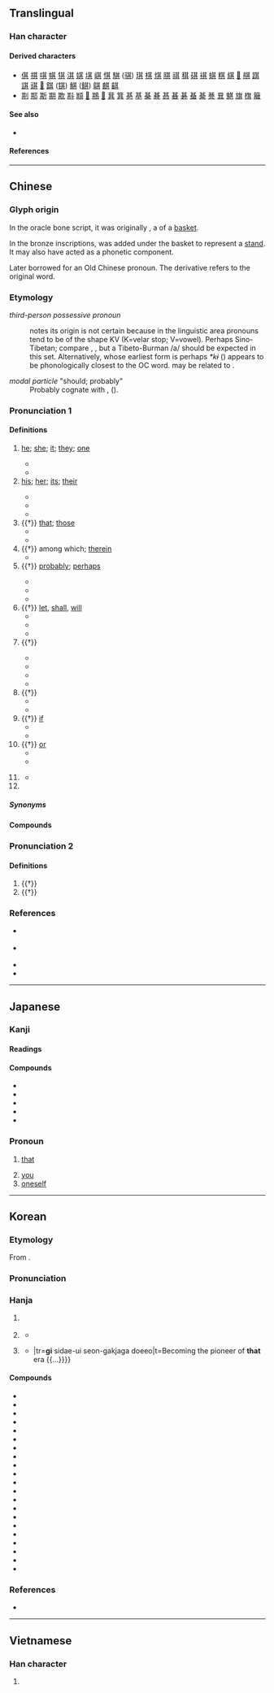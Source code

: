 {{also|丌}}
{{character info}}
==Translingual==
{{stroke order|strokes=8}}
{{stroke order|type=animate}}

===Han character===
{{Han char|rn=12|rad=八|as=06|sn=8|four=44801|canj=TMMC|ids=⿴共𠄠}}

====Derived characters====
* [[倛]] [[掑]] [[唭]] [[帺]] [[猉]] [[淇]] [[娸]] [[㙋]] [[𡸷]] [[㥍]] [[騏]] ([[骐]]) [[琪]] [[棋]] [[𤊄]] [[𦝁]] [[祺]] [[稘]] [[䃆]] [[褀]] [[蜞]] [[粸]] [[綨]] [[𦓿]] [[䑴]] [[踑]] [[諆]] [[𧯯]] [[𨡨]] [[錤]] ([[𫓹]]) [[鯕]] ([[鲯]]) [[鶀]] [[麒]] [[䶞]]
* [[剘]] [[𨛺]] [[斯]] [[期]] [[欺]] [[㪸]] [[䫏]] [[𤻓]] [[䳢]] [[𤿺]] [[萁]] [[箕]] [[㐞]] [[基]] [[棊]] [[朞]] [[惎]] [[㫷]] [[碁]] [[蜝]] [[綦]] [[諅]] [[㠱]] [[魌]] [[旗]] [[𣗍]] [[簸]]

====See also====
* {{l|mul|甚}} <!-- visually similar -->

====References====
{{Han ref|kx=0127.180|dkj=01472|dj=0286.100|hdz=10245.010|uh=5176}}

----

==Chinese==
{{zh-forms|alt=丌,亓,𢍌,𠔝,𠔐,𠵶,𠔋,𠔝,𠥊}}

===Glyph origin===
{{Han etym}}
In the oracle bone script, it was originally {{zh-l|𠀠}}, a {{liushu|p|nocap=1}} of a [[basket]].

In the bronze inscriptions, {{och-l|丌}} was added under the basket to represent a [[stand]]. It may also have acted as a phonetic component.

Later borrowed for an Old Chinese pronoun. The derivative {{och-l|箕}} refers to the original word.

===Etymology===
; ''third-person possessive pronoun''
: {{zh-ref|Schuessler (2007)}} notes its origin is not certain because in the linguistic area pronouns tend to be of the shape KV (K=velar stop; V=vowel). Perhaps Sino-Tibetan; compare {{cog|lus|khi||that}}, {{cog|bo|-ཀྱི, -གྱི||''genitive suffix''}}, but a Tibeto-Burman /a/ should be expected in this set. Alternatively, {{cog|aav-pro|*ki/ke ~ *ku/ko||''third person pronoun''}} whose earliest form is perhaps ''*kɨ'' ({{zh-ref|Pinnow, 1965}}) appears to be phonologically closest to the OC word. {{och-l|其|id=2}} may be related to {{och-l|渠|he}}.

; ''modal particle'' "should; probably"
: Probably cognate with {{och-l|期|id=2|stipulated time; time}}, {{och-l|期|id=1|year}} ({{zh-ref|Serruys, 1982}}).

===Pronunciation 1===
{{zh-pron
|m=qí
|m-s=
|dg=
|c=kei4
|c-t=
|g=qi5
|h=pfs=khì;gd=ki2
|j=qi1
|mb=gǐ/kǐ
|md=gì
|mn=ml,jj,tw:kî
|mn-t=ki5
|w=3jji
|x=ji2
|mc=1
|oc=1+2,2
|ma=
|cat=pron,det,suf,md:part,pn
}}

====Definitions====
{{zh-hanzi}}

# [[he]]; [[she]]; [[it]]; [[they]]; [[one]]
#: {{zh-x|投其所好{hào}|to adapt to somebody's taste (''lit.'' to cater to that which '''one''' likes)}}
#* {{zh-x|秦 王 恐 其 破 璧，乃 辭謝 固 請。|The king of Qin feared he would smash the jade, and thus apologized and begged him not to do so.|CL|ref=Shiji}}
#* {{zh-x|余 嘉 其 能 行 古道，作《@^師說》以 貽 之。|I would like to praise him for following the ancient customs, so I composed this piece as a gift to him.|CL|ref={{w2|zh|韓愈}}, {{lang|zh|《師說》}}}}
# [[his]]; [[her]]; [[its]]; [[their]]
#: {{zh-x|各司其職|each person performs '''his''' own function}}
#* {{zh-x|子 曰：「父 在，觀 其 志；父 沒{mò}，觀 其 行；三 年 無 改 於 父 之 道，可謂 孝 矣。」|The Master said, "While a man's father is alive, look at the bent of '''his''' will; when his father is dead, look at '''his''' conduct. If for three years he does not alter from the way of his father, he may be called filial."|ref=Analects}}
#* {{zh-x|臣 弒 其 君 可 乎？|May a minister then put '''his''' sovereign to death?|ref=Mengzi}}
#* {{zh-x|甘橘，@^大厘 城 有 之，其 味 酸。|Dali City has sweet tangerines, but '''their''' flavour is sour.|CL|ref={{RQ:Manshu|7|Tea, Trees, Herbs and Fruits|7}}}}
# {{†}} [[that]]; [[those]]
#* {{zh-x|臣 竊 以為 其 人 勇士，有 智謀。|In my humble opinion '''that''' person is brave and wise.|CL|ref=Shiji}}
#* {{zh-x|惑 而 不 從師，其 為{weí} 惑 也，終 不 解 矣。|If one is confused yet does not learn from a teacher, '''those''' doubts can never be cleared.|CL|ref={{w2|zh|韓愈}}, {{lang|zh|《師說》}}}}
# {{†}} among which; [[therein]]
#* {{zh-x|寺僧 使 小僮 持 斧，於 亂石 間，擇 其 一二 叩 之，硿{kōng}硿{kōng} 然。|The temple monk let his young servant hold an axe, and '''among''' the rocks pick one or two spots and strike at them. A sonorous sound was produced.|CL|ref={{w2|zh|蘇軾}}, {{lang|zh|《石鐘山記》}}}}
# {{†}} [[probably]]; [[perhaps]]
#: {{zh-syn|大概|或許}}
#* {{zh-x|知 進退 存亡 而 不 失 其 正 者，'''其''' 唯 聖人 乎！|The person who knows to advance and to retire, to maintain and to let perish, without ever acting incorrectly, can '''probably''' only be the sage!|ref=Yijing}}
#* {{zh-x|子曰：「不 怨 天，不 尤 人。下 學 而 上 達。知{zhī} 我 者，其 天 乎！」|The Master replied, "I do not murmur against Heaven. I do not grumble against men. My studies lie low, and my penetration rises high. There is '''probably''' only Heaven who knows me!"|ref=Analects-W}}
#* {{zh-x|微 ^管 ^仲，吾 其 被{pī}髮左衽 矣。|But without Guan Zhong, we '''should''' now be wearing our hair unbound, and the lappets of our coats buttoning on the left side.|ref=Analects-W}}
# {{†}} {{lb|zh|particle indicating [[intention]]}} [[let]], [[shall]], [[will]]
#* {{zh-x|吾 其 奔 也。|I '''had better''' flee.|ref=Zuozhuan}}
#* {{zh-x|^堯 曰：「吾 其 試 哉。」|"'''Let''' me test him," said Yao.|ref=Shiji}}
#* {{zh-x|子 其 行 矣，我 其 歸 死。|Please leave, my brother! I '''will''' heed the summon and meet my death.|ref=Shiji}}
# {{†}} {{lb|zh|adverb indicating a rhetorical question}}
#: {{zh-syn|豈|難道}}
#* {{zh-x|若 火 之 燎 于 原，不可向邇，其 猶 可 撲滅？|When a fire is blazing in the flames so that it cannot be approached, '''can''' it still be beaten out?|ref=Shangshu}}
#* {{zh-x|^晉 不可 啟，寇 不可 玩；一 之 謂 甚，其 可 再 乎！|The greed of Jin is not to be triggered; robbers are not to be ignored. Once is already too much; '''how''' can there be a second occurrence?|ref=Zuozhuan}}
#* {{zh-x|國 無 主，其 能 久 乎？|Without a monarch, '''how''' can a state last long?|ref=Shiji}}
#* {{zh-x|嗚呼！其 真 無 馬 邪{yé}？|Alas! Is there really no thousand-''li'' horse?|ref={{w2|zh|韓愈}}, {{lang|zh|《馬說》}}}}
# {{†}} {{lb|zh|adverb indicating imperative}}
#* {{zh-x|吾子 其 無 廢 先君 之 功！|'''Do not''' you, my friend, nullify his merit!|ref=Zuozhuan}}
#* {{zh-x|^秦 王 使 人 謂 @^安陵.^君 曰：「寡人 欲 以 五百 里 之 地 易 @^安陵，@^安陵.^君 其 許 寡人！」|The king of Qin dispatched envoys to tell Anling Jun, "I would like to exchange five hundred ''li''s of land" for Anling. Please accept my offer!"|ref=Zhanguoce}}
# {{†}} [[if]]
#* {{zh-x|王 知 夫 苗 乎？七 八 月 之間 旱，則 苗 槁 矣。天 油然 作 雲，沛然 下雨，則 苗 浡{bó}然 興{xīng} 之 矣。其 如是，孰 能 禦 之？|Does your Majesty understand the way of the growing grain? During the seventh and eighth months, when drought prevails, the plants become dry. Then the clouds collect densely in the heavens, they send down torrents of rain, and the grain erects itself, as if by a shoot. '''If''' so, who can keep it back?|ref=Mengzi}}
#* {{zh-x|其 隙 也，則 施{yí}施{yí} 而 行，漫漫 而 遊。|'''If''' I am free, I will walk slowly and travel unrestrainedly.|CL|ref={{w2|zh|柳宗元}}, {{lang|zh|《始得西山宴遊記》}}}}
# {{†}} {{lb|zh|conjunction indicating a question with choices}} [[or]]
#* {{zh-x|@^公文軒 見 @^右師 而 驚 曰：「是 何人 也？惡{wū}乎 介 也？天 與{yú}，其 人 與{yú}？」|When Gong-wen Xian saw the Master of the Left, he was startled, and said, 'What sort of man is this? How is it he has but one foot? Is it from Heaven? '''Or''' from Man?' |ref=Zhuangzi}}
#* {{zh-x|嗚呼！言 有 窮 而 情 不可 終，汝 其 知 也 邪{yé}？其 不 知 也 邪{yé}？|Alas! My words can end but my grief cannot. Do you know? '''Or''' do you not know?|ref={{w2|zh|韓愈}}, {{lang|zh|《祭十二郎文》}}}}
# {{lb|zh|Min Dong|or|archaic}} {{n-g|possessive particle.}}
#* {{zh-x|孟 侯，朕 其 弟，小子 ^封。|Foremost among princes, my brother, {{w|Kang Shu|Feng}} the young one!|ref=Shangshu}}
# {{surname|zh}}

=====Synonyms=====
{{zh-dial|他}}
{{zh-dial|的}}

====Compounds====
{{zh-der|不憚其煩|居其大半|各異其趣|乘其不意|其他|兩全其美|名副其實|其間|其勢洶洶|其後|含糊其辭|奉其正朔|其次|地盡其利|大行其道|各從其志|吠非其主|乘其不備|其高|張大其事|不乏其人|各司其事|不計其數|允執其中|得其所|各得其宜|其樂無比|哲人其萎|不堪其擾|尤其|其應若響|慎重其事|不解其故|其來有自|微乎其微|卡其布|其程|恭逢其盛|其實|徒有其名|廁身其間|忘其所以|各展其長|上下其手|得其所哉|得其三昧|以售其奸|勉為其難|張大其詞|不其然|名過其實|出其不意|不厭其煩|其味無窮|其樂融融|復蹈其轍|何其|充其量|不厭其詳|其貌不揚|反其真|二三其德|其樂無窮|坐享其成|二三其意|大張其詞|大抬其槓|名符其實|天誘其衷|不得其死|其從如雲|大異其趣|其情可憫|其餘|恰如其分|土耳其語|土耳其浴|土耳其|不勝其擾|不勝其煩|不安其室|其內|出其不備|吞吐其辭|各行其是|各盡其用|各為其主|各得其所|其今|以售其技|出其東門|其外|其中|三緘其口|五世其昌|各行其志|其樂不窮|會逢其適|望其肩項|泰山其頹|欺以其方|死得其所|望其項背|知幾其神|盡其所長|神乎其神|用其所長|用非其人|玉成其事|望其肩背|物傷其類|擊其不意|投其所好|物盡其用|梁木其壞|獨行其是|盡其在我|直呼其名|掩其不備|突如其來|玉成其美|捨我其誰|樂在其中|神乎其技|我行其野|理過其辭|瞠乎其後|窮極其妙|洞燭其奸|掩其無備|洞察其奸|獨行其道|獨善其身|懷璧其罪|無出其右|攻其不備|極其|曲盡其妙|求其友聲|攻其無備|殷其靁|樂觀其成|確有其事|果如其言|果不其然|杼軸其空|支吾其詞|文如其人|置身其中|莫明其妙|繩其祖武|闃其無人|舍我其誰|莫名其妙|躬逢其盛|順其自然|聽其自然|身當其境|自取其咎|遂其所願|誇大其辭|適得其所|誇誇其談|首當其衝|鬼瞰其室|閃爍其詞|自食其果|過甚其實|難辭其咎|自得其樂|阿其所好|高下其手|薩其馬|誇張其辭|譽過其實|自食其力|靜觀其變|隱約其辭|貨暢其流|身臨其境|自圓其說|與其|適逢其會|適得其反|過甚其詞|這其間|自取其禍|言過其實|自取其辱|虛有其表|鄭重其事|罄其所有|有其父必有其子|阿其克|普恰克其|烏爾其|巴格其|闊其坎|依蓋爾其|依力克其|伊里其|玉爾其|圖呼其|康其}}

===Pronunciation 2===
{{zh-pron
|m=jī
|c=gei1
|h=
|md=
|mn=
|w=
|mc=2
|oc=n,1
|ma=
|cat=part,pn
}}

====Definitions====
{{zh-hanzi}}

# {{†}} {{n-g|Used at the end of a sentence to show [[doubt]].}}
# {{†}} {{zh-used2|n}}
#: {{zh-x|^酈 食{Yì}-其{jī}|{{w|Li Yiji}} (an advisor to Liu Bang)}}

===References===
* {{qualifier|Hakka}} {{R:hak:Lau 1997}}
* {{qualifier|Min Nan}} {{thcwd|3600}}
* {{R:yue:Hanzi}}
* {{R:twedu|A00292}}

{{zh-cat|Intermediate}}

----

==Japanese==

===Kanji===
{{ja-kanji|grade=n|rs=八06}}

====Readings====
{{ja-readings
|goon=ぎ, ご
|kanon=き
|kun=そ-の, そ-れ, それ-, し-
|nanori=その
}}

====Compounds====
* {{ja-r|其れ|それ}}
* {{ja-r|其の|その}}
* {{ja-r|其%処|そ%こ}}
* {{ja-r|其%方|そ%ちら}}
* {{ja-r|其れ共|それとも}}

===Pronoun===
{{ja-pos|pronoun|し}}

# {{lb|ja|archaic|sort=し}} [[that]]
# [[you]]
# [[oneself]]

----

==Korean==

===Etymology===
From {{der|ko|ltc|-}} {{ltc-l|其|id=1}}.

{{collapse|
* {{hanja-dongguk|끵|kkuy}}
* {{hanja-sinjeung|기|ki}}
|Historical readings
|bg=#FFFFFF}}

===Pronunciation===
{{ko-hanja-pron|기}}

===Hanja===
{{ko-hanja-search}}
{{ko-hanja|그#Determiner|그|기}}

# {{lb|ko|literary}} {{hanja form of|기|[[therein]]}}
# {{lb|ko|literary}} {{hanja form of|기|[[his]]; [[her]]; [[its]]; [[their]]}}
#* {{quote-book|ko|year=1895|title={{w2|ko|s:국민 소학 독본|국민소학독본(國民小學讀本)}}|chapter={{lang|ko|[[第]][[五]][[課]] [[世宗]][[大王]]}}|text={{ruby|[[[外國]]](외국)}}[[-에]][[-는|-ᄂᆞᆫ]] [[다]] '''{{ruby|[其](기)}}''' {{ruby|[[[國]]](국)}} {{ruby|[[[文字]]](문자)}}[[-이|-ㅣ]] {{ruby|[[[有]]](유)}}[[하다|ᄒᆞ되]] {{ruby|[[[我國]]](아국)}}[[-에]][[-는|-ᄂᆞᆫ]] {{ruby|[[[無]]](무)}}[[하다|ᄒᆞ다]] [[하다|ᄒᆞ샤]] {{ruby|[[[訓民正音]]](훈민정음)}}[[-을]] [[짓다|지으시고]]|tr=wōy.kwuk-eynon tā '''ki''' kwuk mwun.ca-i yū-hotoy ā.kwuk-eynon mwu-hota hosya Hwūn.min.ceng.um-ul cīusikwo|t=[He] created the [[Hunmin Jeongeum]] as other countries had '''its''' own writing system  but our country did not}}
# {{lb|ko|literary}} {{hanja form of|기|[[that]]; [[those]]}}
#* {{quote-book|ko|year=1914|author=[[w:Na Hye-sok|Na Hye-sok]], {{w2|ko|나혜석|나혜석(羅蕙錫)|tr=-}}|title={{w2|ko|s:이상적 부인|이상적 부인(理想的夫人)}}|trans-title=An ideal wife|text='''{{ruby|[其](기)}}''' {{ruby|[[[時代]]](시대)}}[[-의]] {{ruby|[[[先覺]][[者]]](선각자)}}[[-가]] [[되다|되어]] {{...}}|tr='''gi''' sidae-ui seon-gakjaga doeeo|t=Becoming the pioneer of '''that''' era {{...}}}}

====Compounds====
{{der-top3|Compounds}}
* {{ko-l|기간|其間}}
* {{ko-l|기타|其他}}
* {{ko-l|각기|各其}}
* {{ko-l|기여|其餘}}
* {{ko-l|급기|及其}}
* {{ko-l|기외|其外}}
* {{ko-l|기역|其亦}}
* {{ko-l|기수|其數}}
* {{ko-l|기중|其中}}
* {{ko-l|기처|其處}}
* {{ko-l|기차|其次}}
* {{ko-l|급기야|及其也}}
* {{ko-l|급기시|及其時}}
* {{ko-l|기역시|其亦是}}
* {{ko-l|즉기시|卽其時}}
* {{ko-l|사기사|事其事}}
* {{ko-l|득기소|得其所}}
* {{ko-l|적기시|適其時}}
* {{ko-l|거기중|居其中}}
* {{ko-l|어기중|於其中}}
* {{ko-l|출기불의|出其不意}}
{{der-bottom}}

===References===
* {{R:hanjadoc|662}}

----

==Vietnamese==

===Han character===
{{vi-readings|reading=[[kì]], [[kỳ]], [[cà]], [[khởi]]|rs=八06}}

# {{rfdef|vi|sort=八06}}